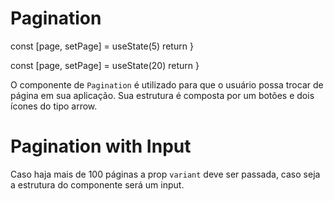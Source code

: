 

<Meta title='Data input|Pagination' component={Pagination} />

# Pagination
  const [page, setPage] = useState(5)
  return <Pagination page={page} pageSize={30} onPageChange={setPage}/>
}

  const [page, setPage] = useState(20)
  return <Pagination page={page} pageSize={200} onPageChange={setPage} variant/>
}

O componente de `Pagination` é utilizado para que o usuário possa trocar de página em sua aplicação. Sua estrutura é composta por um botões e dois ícones do tipo arrow.

<Preview>
  <Story
    name='Pagination'
    parameters={{
      design: {
        type: 'figma',
        url: 'https://www.figma.com/file/O3bKxIcsj2rc1FNIRclJyT/Saturn-System?node-id=257%3A566'
      }
    }}
  >
    <ThemeProvider>
      <PaginationProps />
    </ThemeProvider>
  </Story>
</Preview>

# Pagination with Input
Caso haja mais de 100 páginas a prop `variant` deve ser passada, caso seja a estrutura do componente será um input.

<Preview>
  <Story
    name='Input'
    parameters={{
      design: {
        type: 'figma',
        url: 'https://www.figma.com/file/O3bKxIcsj2rc1FNIRclJyT/Saturn-System?node-id=257%3A566'
      }
    }}
  >
    <ThemeProvider>
      <PaginationPropsInput />
    </ThemeProvider>
  </Story>
</Preview>
